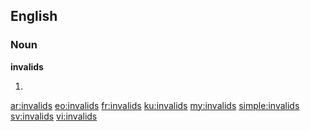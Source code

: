 ==English==

===Noun===
'''invalids'''

#{{plural of|invalid}}

[[ar:invalids]]
[[eo:invalids]]
[[fr:invalids]]
[[ku:invalids]]
[[my:invalids]]
[[simple:invalids]]
[[sv:invalids]]
[[vi:invalids]]